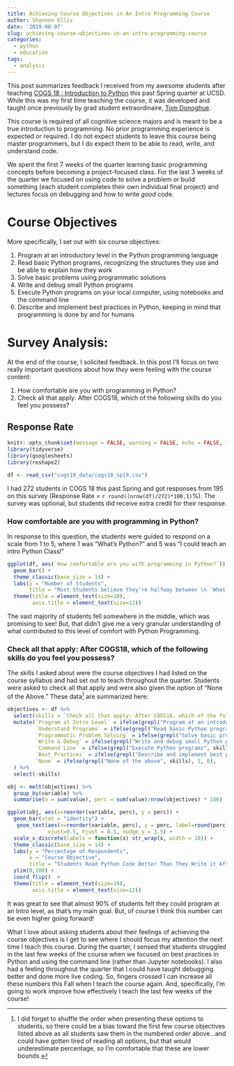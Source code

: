 ```yaml
---
title: Achieving Course Objectives in An Intro Programming Course
author: Shannon Ellis
date: '2019-08-07'
slug: achieving-course-objectives-in-an-intro-programming-course
categories:
  - python
  - education
tags:
  - analysis
---
```


This post summarizes feedback I received from my awesome students after teaching [COGS 18 : Introduction to Python](https://cogs18.github.io/intro/) this past Spring quarter at UCSD. While this was my first time teaching the course, it was developed and taught once previously by grad student extraordinaire, [Tom Donoghue](https://tomdonoghue.github.io/). 

This course is required of all cognitive science majors and is meant to be a true introduction to programming. No prior programming experience is expected or required. I do not expect students to leave this course being master programmers, but I do expect them to be able to read, write, and understand code.

We spent the first 7 weeks of the quarter learning basic programming concepts before becoming a project-focused class. For the last 3 weeks of the quarter we focused on using code to solve a problem or build something (each student completes their own individual final project) and lectures focus on debugging and how to write *good* code.

# Course Objectives

More specifically, I set out with six course objectives:

1. Program at an introductory level in the Python programming language
1. Read basic Python programs, recognizing the structures they use and be able to explain how they work
1. Solve basic problems using programmatic solutions
1. Write and debug small Python programs
1. Execute Python programs on your local computer, using notebooks and the command line
1. Describe and implement best practices in Python, keeping in mind that programming is done by and for humans



# Survey Analysis:

At the end of the course, I solicited feedback. In this post I'll focus on two really important questions about how *they* were feeling with the course content: 

1. How comfortable are you with programming in Python?
2. Check all that apply: After COGS18, which of the following skills do you feel you possess?

## Response Rate

```r
knitr::opts_chunk$set(message = FALSE, warning = FALSE, echo = FALSE, fig.width = 7)
library(tidyverse)
library(googlesheets)
library(reshape2)
```

```r
df <- read_csv("cogs18_data/cogs18_sp19.csv")
```

I had 272 students in COGS 18 this past Spring and got responses from 195 on this survey (Response Rate = `r round((nrow(df)/272)*100,1)`%). The survey was optional, but students did receive extra credit for their response. 

### How comfortable are you with programming in Python?

In response to this question, the students were guided to respond on a scale from 1 to 5, where 1 was "What's Python?" and 5 was "I could teach an intro Python Class!"

```r
ggplot(df, aes(`How comfortable are you with programming in Python?`)) + 
  geom_bar() +
  theme_classic(base_size = 14) +
  labs(y = "Number of Students",
       title = "Most Students believe they're halfway between \n 'What's Python?' (1) and 'I could teach an intro Python Class!' (5)") +
  theme(title = element_text(size=10),
        axis.title = element_text(size=12))
```

The vast majority of students fell somewhere in the middle, which was promising to see! But, that didn't give me a very granular understanding of what contributed to this level of comfort with Python Programming.

### Check all that apply: After COGS18, which of the following skills do you feel you possess?

The skills I asked about were the course objectives I had listed on the course syllabus and had set out to teach throughout the quarter. Students were asked to check all that apply and were also given the option of "None of the Above." These data[^1] are summarized here:

```r
objectives <- df %>% 
  select(skills = `Check all that apply: After COGS18, which of the following skills do you feel you possess?`) %>% 
  mutate(`Program at Intro Level` = ifelse(grepl("Program at an introductory", skills), 1, 0),
         `Understand Programs` = ifelse(grepl("Read basic Python programs", skills), 1, 0),
         `Programmatic Problem Solving` = ifelse(grepl("Solve basic problems", skills), 1, 0),
         `Write & Debug` = ifelse(grepl("Write and debug small Python programs", skills), 1, 0),
         `Command Line` = ifelse(grepl("Execute Python programs", skills), 1, 0),
         `Best Practices` = ifelse(grepl("Describe and implement best practices", skills), 1, 0),
         `None` = ifelse(grepl("None of the above", skills), 1, 0),
  ) %>% 
  select(-skills)

obj <- melt(objectives) %>% 
  group_by(variable) %>% 
  summarise(n = sum(value), perc = sum(value)/nrow(objectives) * 100) 

ggplot(obj, aes(x=reorder(variable, perc), y = perc)) +
  geom_bar(stat = "identity") +
   geom_text(aes(x=reorder(variable, perc), y = perc, label=round(perc,1)),
             vjust=0.5, hjust = 0.5, nudge_y = 3.5) +
  scale_x_discrete(labels = function(x) str_wrap(x, width = 10)) +
  theme_classic(base_size = 14) +
  labs(y = "Percentage of Respondents",
       x = "Course Objective",
       title = "Students Read Python Code Better Than They Write it After COGS18") +
  ylim(0,100) +
  coord_flip()  +
  theme(title = element_text(size=10),
        axis.title = element_text(size=12))
```

It was great to see that almost 90% of students felt they could program at an Intro level, as that's my main goal. But, of course I think this number can be even higher going forward! 

What I love about asking students about their feelings of achieving the course objectives is I get to see where I should focus my attention the next time I teach this course.  During the quarter, I sensed that students struggled in the last few weeks of the course when we focused on best practices in Python and using the command line (rather than Jupyter notebooks). I also had a feeling throughout the quarter that I could have taught debugging better and done more live coding. So, fingers crossed I can increase all these numbers this Fall when I teach the course again. And, specifically, I'm going to work improve how effectively I teach the last few weeks of the course!

[^1]: I did forget to shuffle the order when presenting these options to students, so there could be a bias toward the first few course objectives listed above as all students saw them in the numbered order above...and could have gotten tired of reading all options, but that would underestimate percentage, so I'm comfortable that these are lower bounds.